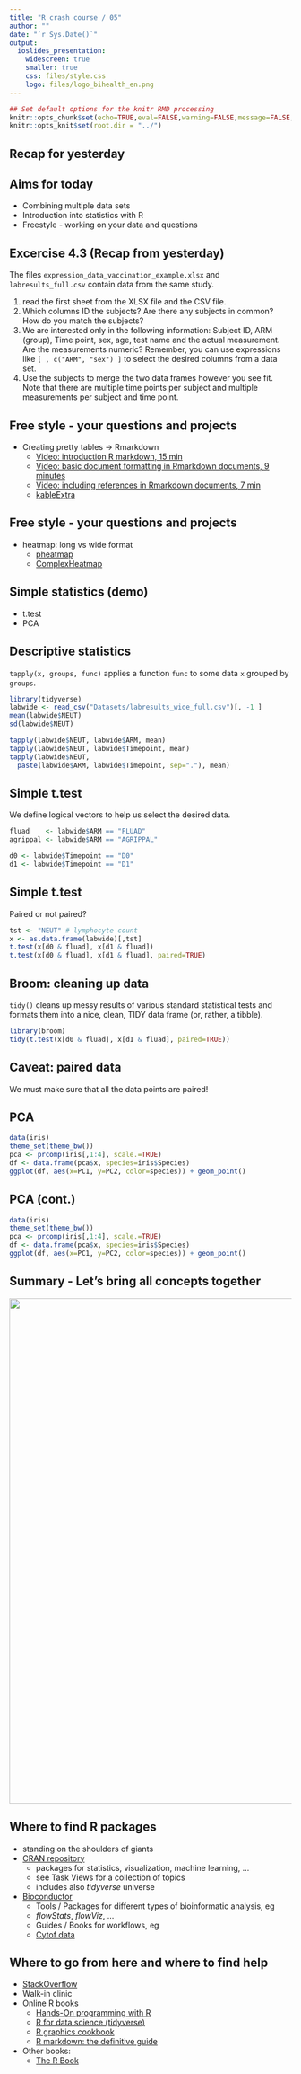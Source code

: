 ```yaml
---
title: "R crash course / 05"
author: ""
date: "`r Sys.Date()`"
output:
  ioslides_presentation: 
    widescreen: true
    smaller: true
    css: files/style.css
    logo: files/logo_bihealth_en.png
---
```


```r
## Set default options for the knitr RMD processing
knitr::opts_chunk$set(echo=TRUE,eval=FALSE,warning=FALSE,message=FALSE,fig.width=5,fig.height=5,cache=FALSE,autodep=TRUE, results="hide")
knitr::opts_knit$set(root.dir = "../")
```

## Recap for yesterday

## Aims for today

* Combining multiple data sets
* Introduction into statistics with R
* Freestyle - working on your data and questions


## Excercise 4.3 (Recap from yesterday)

The files `expression_data_vaccination_example.xlsx` and
`labresults_full.csv` contain data from the same study.

 1. read the first sheet from the XLSX file and the CSV file.
 3. Which columns ID the subjects? Are there any subjects in common? How do
    you match the subjects?
 5. We are interested only in the following information: Subject ID, ARM
    (group), Time point, sex, age, test name and the actual measurement.
    Are the measurements numeric? Remember, you can use expressions like `[ , c("ARM", "sex") ]` 
    to select the desired columns from a data set.
 4. Use the subjects to merge the two data frames however you see fit. Note
    that there are multiple time points per subject and multiple
    measurements per subject and time point.

## Free style - your questions and projects 

 * Creating pretty tables -> Rmarkdown
    * [Video: introduction R markdown, 15 min](https://youtu.be/vBeGakSENi8)
    * [Video: basic document formatting in Rmarkdown documents, 9 minutes](https://youtu.be/rfMTn4NBDkQ)
    * [Video: including references in Rmarkdown documents, 7 min](https://youtu.be/DUG1tEL5kXI)
    * [kableExtra](https://cran.r-project.org/web/packages/kableExtra/vignettes/awesome_table_in_html.html)
    
## Free style - your questions and projects 

 * heatmap: long vs wide format
   * [pheatmap](https://davetang.github.io/muse/pheatmap.html)
   * [ComplexHeatmap](https://jokergoo.github.io/ComplexHeatmap-reference/book/)
     
## Simple statistics (demo)

 * t.test
 * PCA

## Descriptive statistics

`tapply(x, groups, func)` applies a function `func` to some data `x`
grouped by `groups`.

```r
library(tidyverse)
labwide <- read_csv("Datasets/labresults_wide_full.csv")[, -1 ]
mean(labwide$NEUT)
sd(labwide$NEUT)

tapply(labwide$NEUT, labwide$ARM, mean)
tapply(labwide$NEUT, labwide$Timepoint, mean)
tapply(labwide$NEUT,
  paste(labwide$ARM, labwide$Timepoint, sep="."), mean)
```

## Simple t.test

We define logical vectors to help us select the desired data.

```r
fluad    <- labwide$ARM == "FLUAD"
agrippal <- labwide$ARM == "AGRIPPAL"

d0 <- labwide$Timepoint == "D0"
d1 <- labwide$Timepoint == "D1"
```

## Simple t.test

Paired or not paired?

```r
tst <- "NEUT" # lymphocyte count
x <- as.data.frame(labwide)[,tst]
t.test(x[d0 & fluad], x[d1 & fluad])
t.test(x[d0 & fluad], x[d1 & fluad], paired=TRUE)
```

## Broom: cleaning up data

`tidy()` cleans up messy results of various standard statistical tests and
formats them into a nice, clean, TIDY data frame (or, rather, a tibble).

```r
library(broom)
tidy(t.test(x[d0 & fluad], x[d1 & fluad], paired=TRUE))
```

## Caveat: paired data

We must make sure that all the data points are paired!

## PCA

```r
data(iris)
theme_set(theme_bw())
pca <- prcomp(iris[,1:4], scale.=TRUE)
df <- data.frame(pca$x, species=iris$Species)
ggplot(df, aes(x=PC1, y=PC2, color=species)) + geom_point()
```

## PCA (cont.)

```r
data(iris)
theme_set(theme_bw())
pca <- prcomp(iris[,1:4], scale.=TRUE)
df <- data.frame(pca$x, species=iris$Species)
ggplot(df, aes(x=PC1, y=PC2, color=species)) + geom_point()
```

## Summary - Let's bring all concepts together

![](images/summaryCourse.png){ width=900px }

## Where to find R packages

* standing on the shoulders of giants
* [CRAN repository](https://cran.r-project.org/)
  * packages for statistics, visualization, machine learning, ...
  * see Task Views for a collection of topics 
  * includes also *tidyverse* universe
* [Bioconductor](http://bioconductor.org/)
  * Tools / Packages for different types of bioinformatic analysis, eg
  * *flowStats*, *flowViz*, ...
  * Guides / Books for workflows, eg
  * [Cytof data](http://bioconductor.org/packages/release/workflows/html/cytofWorkflow.html)

## Where to go from here and where to find help

 * [StackOverflow](https://stackoverflow.com)
 * Walk-in clinic
 * Online R books
   * [Hands-On programming with R](https://rstudio-education.github.io/hopr/)
   * [R for data science (tidyverse)](https://r4ds.had.co.nz/)
   * [R graphics cookbook](https://r-graphics.org/)
   * [R markdown: the definitive guide](https://bookdown.org/yihui/rmarkdown/)
 * Other books:
   * [The R Book](https://www.wiley.com/en-us/The+R+Book%2C+2nd+Edition-p-9780470973929)


